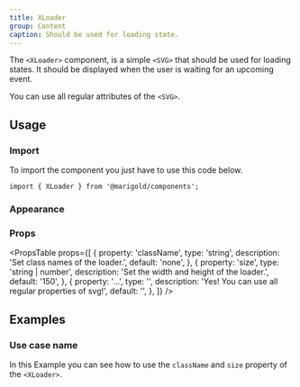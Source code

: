 ```yaml
---
title: XLoader
group: Content
caption: Should be used for loading state.
---
```


The `<XLoader>` component, is a simple `<SVG>` that should be used for loading states.
It should be displayed when the user is waiting for an upcoming event.

You can use all regular attributes of the `<SVG>`.

## Usage

### Import

To import the component you just have to use this code below.

```tsx onlyCode
import { XLoader } from '@marigold/components';
```

### Appearance

<AppearanceTable component={title} />

### Props

<PropsTable
  props={[
    {
      property: 'className',
      type: 'string',
      description: 'Set class names of the loader.',
      default: 'none',
    },
    {
      property: 'size',
      type: 'string | number',
      description: 'Set the width and height of the loader.',
      default: '150',
    },
    {
      property: '...',
      type: '',
      description: 'Yes! You can use all regular properties of svg!',
      default: '',
    },
  ]}
/>

## Examples

### Use case name

In this Example you can see how to use the `className` and `size` property of the `<XLoader>`.

<ComponentDemo file="./XLoader-props.demo.tsx" />
